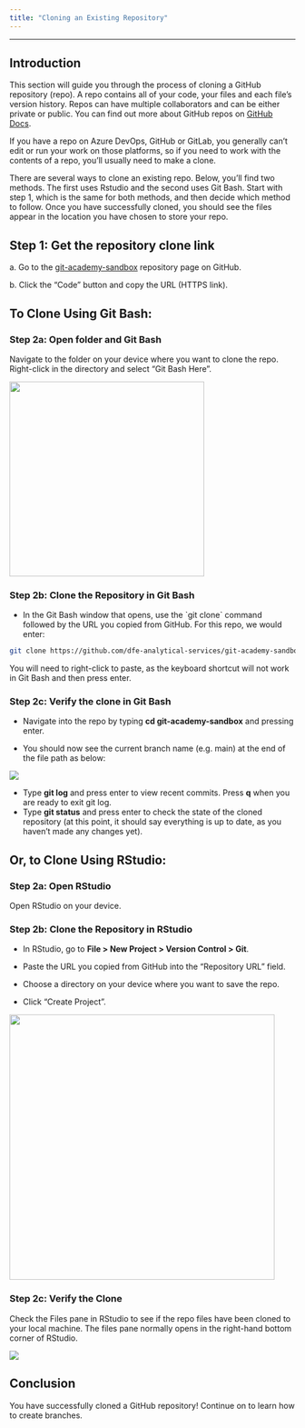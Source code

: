 ```yaml
---
title: "Cloning an Existing Repository"
---
```


---
## Introduction

This section will guide you through the process of cloning a GitHub repository (repo). A repo contains all of your code, your files and each file's version history. Repos can have multiple collaborators and can be either private or public. You can find out more about GitHub repos on [GitHub Docs](https://docs.github.com/en/repositories/creating-and-managing-repositories/about-repositories).

If you have a repo on Azure DevOps, GitHub or GitLab, you generally can't edit or run your work on those platforms, so if you need to work with the contents of a repo, you'll usually need to make a clone.

There are several ways to clone an existing repo. Below, you'll find two methods. The first uses Rstudio and the second uses Git Bash. Start with step 1, which is the same for both methods, and then decide which method to follow. Once you have successfully cloned, you should see the files appear in the location you have chosen to store your repo.

## Step 1: Get the repository clone link

a\. Go to the [git-academy-sandbox](https://github.com/dfe-analytical-services/git-academy-sandbox) repository page on GitHub.

b\. Click the "Code" button and copy the URL (HTTPS link).

::: panel-tabset
## To Clone Using Git Bash:

### Step 2a: Open folder and Git Bash

Navigate to the folder on your device where you want to clone the repo. Right-click in the directory and select "Git Bash Here".

![](images/clone_gitbash-here.png){width="343"}

### Step 2b: Clone the Repository in Git Bash

-   In the Git Bash window that opens, use the \`git clone\` command followed by the URL you copied from GitHub. For this repo, we would enter:

``` bash
git clone https://github.com/dfe-analytical-services/git-academy-sandbox.git
```

You will need to right-click to paste, as the keyboard shortcut will not work in Git Bash and then press enter.

### Step 2c: Verify the clone in Git Bash

-   Navigate into the repo by typing **cd git-academy-sandbox** and pressing enter.

-   You should now see the current branch name (e.g. main) at the end of the file path as below:

![](images/clone_gitbash-nav.png){fig-align="center"}

-   Type **git log** and press enter to view recent commits. Press **q** when you are ready to exit git log.
-   Type **git status** and press enter to check the state of the cloned repository (at this point, it should say everything is up to date, as you haven't made any changes yet).

## Or, to Clone Using RStudio:

### Step 2a: Open RStudio

Open RStudio on your device.

### Step 2b: Clone the Repository in RStudio

-   In RStudio, go to **File \> New Project \> Version Control \> Git**.

-   Paste the URL you copied from GitHub into the "Repository URL" field.

-   Choose a directory on your device where you want to save the repo.

-   Click "Create Project".

![](images/clone_rstudio-here.png){width="467"}

### Step 2c: Verify the Clone

Check the Files pane in RStudio to see if the repo files have been cloned to your local machine. The files pane normally opens in the right-hand bottom corner of RStudio.

![](images/clone_rstudio-files.png)
:::

## Conclusion

You have successfully cloned a GitHub repository! Continue on to learn how to create branches.
